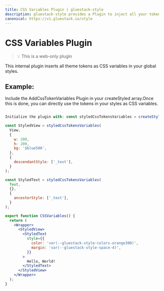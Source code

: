 ```yaml
---
title: CSS Variables Plugin | gluestack-style
description: gluestack-style provides a Plugin to inject all your tokens as CSS variables. An internal plugin to insert all theme tokens as css variables in your global styles.
canonical: https://v1.gluestack.io/style
---
```



<Meta title="styled/plugins/CSS Variables Plugin" />

# CSS Variables Plugin

> 💡 This is a web-only plugin

This internal plugin inserts all theme tokens as CSS variables in your global styles.

## Example:

Include the AddCssTokenVariables Plugin in your createStyled array.Once this is done, you can directly use the tokens in your styles as CSS variables.

```jsx

Initialize the plugin with: const styledCssTokensVariables = createStyled([new AddCssTokenVariables({})])

const StyledView = styledCssTokensVariables(
  View,
  {
    w: 200,
    h: 200,
    bg: '$blue500',
  },
  {
    descendantStyle: ['_text'],
  }
);

const StyledText = styledCssTokensVariables(
  Text,
  {},
  {
    ancestorStyle: ['_text'],
  }
);

export function CSSVariables() {
  return (
    <Wrapper>
      <StyledView>
        <StyledText
          style={{
            color: 'var(--gluestack-style-colors-orange300)',
            margin: 'var(--gluestack-style-space-4)',
          }}
        >
          Hello, World!
        </StyledText>
      </StyledView>
    </Wrapper>
  );
}
```
